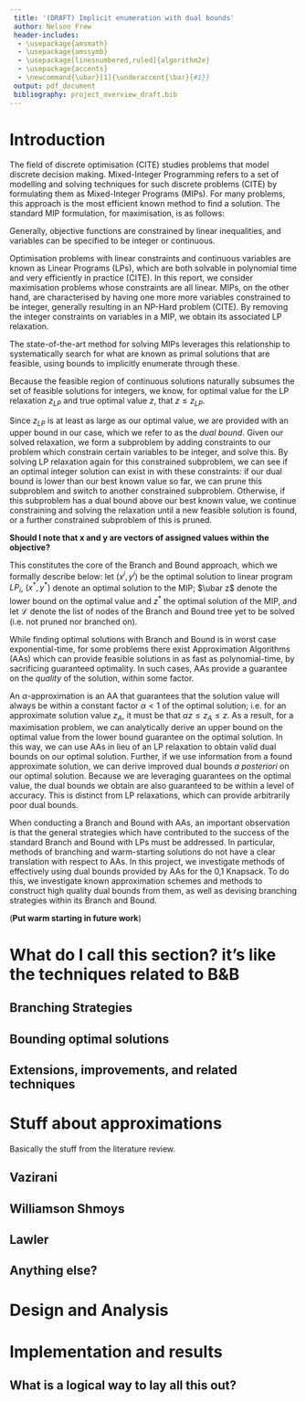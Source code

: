 ```yaml
---
 title: '(DRAFT) Implicit enumeration with dual bounds'
 author: Nelson Frew
 header-includes:
  - \usepackage{amsmath}
  - \usepackage{amssymb}
  - \usepackage[linesnumbered,ruled]{algorithm2e}
  - \usepackage{accents}
  - \newcommand{\ubar}[1]{\underaccent{\bar}{#1}}
 output: pdf_document
 bibliography: project_overview_draft.bib
---
```


\makeatletter
\def\BState{\State\hskip-\ALG@thistlm}
\makeatother

# Introduction

The field of discrete optimisation (CITE) studies problems that model discrete
 decision making. 
Mixed-Integer Programming refers to a set of modelling and solving techniques for
 such discrete problems (CITE) by formulating them as Mixed-Integer Programs
 (MIPs). 
For many problems, this approach is the most efficient known method to find a
 solution. 
The standard MIP formulation, for maximisation, is as follows:

\begin{equation*}
\begin{array}{ll@{}ll}
\text{maximise}  & \displaystyle cx+hy &\\
\text{subject to}  & \displaystyle Ax + Gy \leq b \\
                   &x \geq 0 \text{ integral}\\
                   &y \geq 0
\end{array}
\end{equation*}

Generally, objective functions are constrained by linear inequalities, and
 variables can be specified to be integer or continuous. 

Optimisation problems with linear constraints and continuous variables are
 known as Linear Programs (LPs), which are both solvable in polynomial time
 and very efficiently in practice (CITE).
In this report, we consider maximisation problems whose constraints are all
 linear.
MIPs, on the other hand, are characterised by having one more more variables
 constrained to be integer, generally resulting in an NP-Hard problem (CITE). 
By removing the integer constraints on variables in a MIP, we obtain its
 associated LP relaxation.

The state-of-the-art method for solving MIPs leverages this relationship
 to systematically search for what are known as primal solutions that are
 feasible, using bounds to implicitly enumerate through these.

Because the feasible region of continuous solutions naturally subsumes the set
 of feasible solutions for integers, we know, for optimal value for the LP
 relaxation $z_{LP}$ and true optimal value $z$, that $z \leq z_{LP}$.

\begin{align}
  z \leq z_{LP}
\end{align}

Since $z_{LP}$ is at least as large as our optimal value, we are provided with
 an upper bound in our case, which we refer to as the *dual bound*.
Given our solved relaxation, we form a subproblem by adding constraints to our
 problem which constrain certain variables to be integer, and solve this.
By solving LP relaxation again for this constrained subproblem, we can see if
 an optimal integer solution can exist in with these constraints: if our dual
 bound is lower than our best known value so far, we can prune this subproblem
 and switch to another constrained subproblem. 
Otherwise, if this subproblem has a dual bound above our best known value, we
 continue constraining and solving the relaxation until a new feasible solution
 is found, or a further constrained subproblem of this is pruned.

**Should I note that x and y are vectors of assigned values within the objective?**

This constitutes the core of the Branch and Bound approach, which we formally
 describe below: let $(x^i, y^i)$ be the optimal solution to linear program
 $LP_i$, $(x^*, y^*)$ denote an optimal solution to the MIP; $\ubar z$ denote
 the lower bound on the optimal value and $z^*$ the optimal solution of the MIP,
 and let $\mathcal{L}$ denote the list of nodes of the Branch and Bound tree yet
 to be solved (i.e. not pruned nor branched on).

\begin{algorithm}[H]
  \SetAlgoLined
  \KwData{A Mixed-Integer Program.}
  \KwResult{The optimal solution value, and the associated solution}
  Set $\mathcal{L}:={N_0}$, set $\ubar z := -\infty$, set  $(x^*, y^*):=\emptyset$\;
  \While{$\mathcal{L}$ is not empty}
  {
  Select a node $N_i$ from $\mathcal{L}$, by some node selection scheme, deleting
   it from $\mathcal{L}$\;
  Solve $LP_i$ to get solution value $z_{i}$ and $(x^i, y^i)$ if it exists\;
  \If{$LP_i$ is infeasible, i.e. $z_i = -\infty$}
  {
  Go to step 2\;
  }
  \Else
  {
  Let $(x^i, y^i)$ be an optimal solution of $LP_i$ and $z_i$ be its objective value\:
  }
  \eIf{$z_i \leq \ubar z $}
  {
  Go to step 2\;
  }
  {
  \If{$(x^i, y^i)$ is feasible to the MIP}
  {
  Set $\ubar z$ $:=$ $z_i$\;
  Set $(x^*, y^*)$ $:=$ $(x^i , y^i)$\;
  Go to step 2\;
  }
  }
  \Else
  {
  From $LP_i$ construct 2 linear programs $LP_{i1}, LP_{ik}$ with smaller feasible regions whose union does not contain $(x^i, y^i)$, but contains all the solutions of $LP_i$ with $x \in \mathbb{Z}$\;
  Add the corresponding new nodes $N_{i1}, N_{ik}$ to $\mathcal{L}$ and go to step 2.
  }
  
  Return $\ubar z$\;
  }
\caption{Branch and Bound algorithm for Mixed-Integer Programming}
\end{algorithm}


While finding optimal solutions with Branch and Bound is in worst case
 exponential-time, for some problems there exist Approximation Algorithms (AAs)
 which can provide feasible solutions in as fast as polynomial-time, by
 sacrificing guaranteed optimality.
In such cases, AAs provide a guarantee on the *quality* of the solution, 
 within some factor. 

An $\alpha$-approximation is an AA that guarantees that the solution value will
 always be within a constant factor $\alpha < 1$ of the optimal solution; i.e. for
 an approximate solution value $z_{A}$, it must be that
 $\alpha z \leq z_{A} \leq z$.
As a result, for a maximisation problem, we can analytically derive an upper
 bound on the optimal value from the lower bound guarantee on the optimal
 solution. 
In this way, we can use AAs in lieu of an LP relaxation to obtain valid dual
 bounds on our optimal solution.
Further, if we use information from a found approximate solution, we can derive
 improved dual bounds *a posteriori* on our optimal solution.
Because we are leveraging guarantees on the optimal value, the dual bounds we
 obtain are also guaranteed to be within a level of accuracy. 
This is distinct from LP relaxations, which can provide arbitrarily poor dual
 bounds. 

When conducting a Branch and Bound with AAs, an important observation is that
 the general strategies which have contributed to the success of the
 standard Branch and Bound with LPs must be addressed. 
In particular, methods of branching and warm-starting solutions do not have a
 clear translation with respect to AAs. 
In this project, we investigate methods of effectively using dual bounds
 provided by AAs for the 0,1 Knapsack. 
To do this, we investigate known approximation schemes and methods to construct
 high quality dual bounds from them, as well as devising branching strategies
 within its Branch and Bound. 

(**Put warm starting in future work**)

# What do I call this section? it's like the techniques related to B&B

## Branching Strategies

## Bounding optimal solutions

## Extensions, improvements, and related techniques

# Stuff about approximations

Basically the stuff from the literature review.

## Vazirani

## Williamson Shmoys

## Lawler

## Anything else?

# Design and Analysis

# Implementation and results

## What is a logical way to lay all this out?
